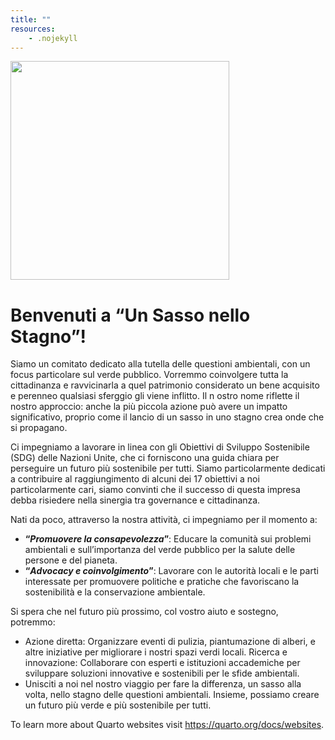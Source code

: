 ```yaml
---
title: ""
resources:
    - .nojekyll
---
```

![](assets/img/logo_USNS.jpeg){height=350}




# **Benvenuti a "Un Sasso nello Stagno"!**

Siamo un comitato dedicato alla tutella delle questioni ambientali, con un focus particolare sul verde pubblico. Vorremmo coinvolgere tutta la cittadinanza e ravvicinarla a quel patrimonio considerato un bene acquisito e perenneo qualsiasi sferggio gli viene inflitto.  Il n
ostro nome riflette il nostro approccio: anche la più piccola azione può avere un impatto significativo, proprio come il lancio di un sasso in uno stagno crea onde che si propagano.

Ci impegniamo a lavorare in linea con gli Obiettivi di Sviluppo Sostenibile (SDG) delle Nazioni Unite, che ci forniscono una guida chiara per perseguire un futuro più sostenibile per tutti. Siamo particolarmente dedicati a contribuire al raggiungimento di alcuni dei 17 obiettivi a noi particolarmente cari, siamo convinti che il successo di questa impresa debba risiedere nella sinergia tra governance e cittadinanza.

Nati da poco, attraverso la nostra attività, ci impegniamo per il momento a:

- **"*Promuovere la consapevolezza*"**: Educare la comunità sui problemi ambientali e sull'importanza del verde pubblico per la salute delle persone e del pianeta.
- **"*Advocacy e coinvolgimento*"**: Lavorare con le autorità locali e le parti interessate per promuovere politiche e pratiche che favoriscano la sostenibilità e la conservazione ambientale.

Si spera che nel futuro più prossimo, col vostro aiuto e sostegno, potremmo:

- Azione diretta: Organizzare eventi di pulizia, piantumazione di alberi, e altre iniziative per migliorare i nostri spazi verdi locali.
Ricerca e innovazione: Collaborare con esperti e istituzioni accademiche per sviluppare soluzioni innovative e sostenibili per le sfide ambientali.
- Unisciti a noi nel nostro viaggio per fare la differenza, un sasso alla volta, nello stagno delle questioni ambientali. Insieme, possiamo creare un futuro più verde e più sostenibile per tutti.






[]: # (This is a comment)

[]: # "And this is a comment"

[]: # 'Also this is a comment'

[//]: # (Yet another comment)

[comment]: # (Still another comment)

<!-- 
![logo](https://assets.digitalocean.com/articles/alligator/boo.svg "a title")
-->

To learn more about Quarto websites visit <https://quarto.org/docs/websites>.
